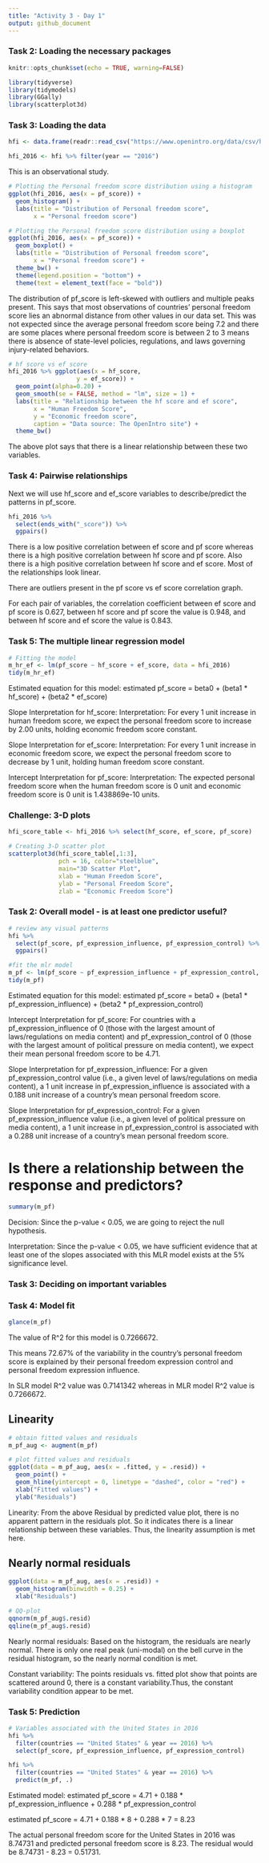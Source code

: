 ```yaml
---
title: "Activity 3 - Day 1"
output: github_document
---
```


### Task 2: Loading the necessary packages

```r
knitr::opts_chunk$set(echo = TRUE, warning=FALSE)

library(tidyverse)
library(tidymodels)
library(GGally)
library(scatterplot3d)
```

### Task 3: Loading the data 

```r
hfi <- data.frame(readr::read_csv("https://www.openintro.org/data/csv/hfi.csv"))

hfi_2016 <- hfi %>% filter(year == "2016") 
```

This is an observational study.

```r
# Plotting the Personal freedom score distribution using a histogram
ggplot(hfi_2016, aes(x = pf_score)) +
  geom_histogram() + 
  labs(title = "Distribution of Personal freedom score",
       x = "Personal freedom score")
```

```r
# Plotting the Personal freedom score distribution using a boxplot
ggplot(hfi_2016, aes(x = pf_score)) +
  geom_boxplot() +
  labs(title = "Distribution of Personal freedom score",
       x = "Personal freedom score") +
  theme_bw() +
  theme(legend.position = "bottom") +
  theme(text = element_text(face = "bold"))
```

The distribution of pf_score is left-skewed with outliers and multiple peaks present. This says that most observations of countries’ personal freedom score lies an abnormal distance from other values in our data set. This was not expected since the average personal freedom score being 7.2 and there are some places where personal freedom score is between 2 to 3 means there is absence of state-level policies, regulations, and laws governing injury-related behaviors.


```r
# hf score vs ef score
hfi_2016 %>% ggplot(aes(x = hf_score,
                   y = ef_score)) + 
  geom_point(alpha=0.20) +
  geom_smooth(se = FALSE, method = "lm", size = 1) +
  labs(title = "Relationship between the hf score and ef score",
       x = "Human Freedom Score",
       y = "Economic freedom score",
       caption = "Data source: The OpenIntro site") + 
  theme_bw()
```

The above plot says that there is a linear relationship between these two variables.

### Task 4: Pairwise relationships

Next we will use hf_score and ef_score variables to describe/predict the patterns in pf_score. 

```r
hfi_2016 %>% 
  select(ends_with("_score")) %>% 
  ggpairs()
```

There is a low positive correlation between ef score and pf score whereas there is a high positive correlation between hf score and pf score. Also there is a high positive correlation between hf score and ef score. Most of the relationships look linear.

There are outliers present in the pf score vs ef score correlation graph.

For each pair of variables, the correlation coefficient between ef score and pf score is 0.627, between hf score and pf score the value is 0.948, and between hf score and ef score the value is 0.843.

### Task 5: The multiple linear regression model

```r
# Fitting the model
m_hr_ef <- lm(pf_score ~ hf_score + ef_score, data = hfi_2016)
tidy(m_hr_ef)
```

Estimated equation for this model:
estimated pf_score = beta0 + (beta1 * hf_score) + (beta2 * ef_score)

Slope Interpretation for hf_score: 
Interpretation: For every 1 unit increase in human freedom score, we expect the personal freedom score to increase by 2.00 units, holding economic freedom score constant.

Slope Interpretation for ef_score:
Interpretation: For every 1 unit increase in economic freedom score, we expect the personal freedom score to decrease by 1 unit, holding human freedom score constant.

Intercept Interpretation for pf_score:
Interpretation: The expected personal freedom score when the human freedom score is 0 unit and economic freedom score is 0 unit is 1.438869e-10 units.

### Challenge: 3-D plots

```r
hfi_score_table <- hfi_2016 %>% select(hf_score, ef_score, pf_score)

# Creating 3-D scatter plot
scatterplot3d(hfi_score_table[,1:3], 
              pch = 16, color="steelblue",
              main="3D Scatter Plot",
              xlab = "Human Freedom Score",
              ylab = "Personal Freedom Score",
              zlab = "Economic Freedom Score")
```

### Task 2: Overall model - is at least one predictor useful?

```r
# review any visual patterns
hfi %>% 
  select(pf_score, pf_expression_influence, pf_expression_control) %>% 
  ggpairs()

#fit the mlr model
m_pf <- lm(pf_score ~ pf_expression_influence + pf_expression_control, data = hfi)
tidy(m_pf)
```

Estimated equation for this model:
estimated pf_score = beta0 + (beta1 * pf_expression_influence) + (beta2 * pf_expression_control)

Intercept Interpretation for pf_score:
For countries with a pf_expression_influence of 0 (those with the largest amount of laws/regulations on media content) and pf_expression_control of 0 (those with the largest amount of political pressure on media content), we expect their mean personal freedom score to be 4.71.

Slope Interpretation for pf_expression_influence: 
For a given pf_expression_control value (i.e., a given level of laws/regulations on media content), a 1 unit increase in pf_expression_influence is associated with a 0.188 unit increase of a country’s mean personal freedom score.

Slope Interpretation for pf_expression_control:
For a given pf_expression_influence value (i.e., a given level of political pressure on media content), a 1 unit increase in pf_expression_control is associated with a 0.288 unit increase of a country’s mean personal freedom score.


# Is there a relationship between the response and predictors?

```r
summary(m_pf)
```

Decision: Since the p-value < 0.05, we are going to reject the null hypothesis.

Interpretation: Since the p-value < 0.05, we have sufficient evidence that at least one of the slopes associated with this MLR model exists at the 5% significance level.

### Task 3: Deciding on important variables


### Task 4: Model fit

```r
glance(m_pf)
```

The value of R^2 for this model is 0.7266672.

This means 72.67% of the variability in the country’s personal freedom score is explained by their personal freedom expression control and personal freedom expression influence. 

In SLR model R^2 value was 0.7141342 whereas in MLR model R^2 value is 0.7266672.
 
## Linearity

```r
# obtain fitted values and residuals
m_pf_aug <- augment(m_pf)

# plot fitted values and residuals
ggplot(data = m_pf_aug, aes(x = .fitted, y = .resid)) +
  geom_point() +
  geom_hline(yintercept = 0, linetype = "dashed", color = "red") +
  xlab("Fitted values") +
  ylab("Residuals")
```

Linearity: From the above Residual by predicted value plot, there is no apparent pattern in the residuals plot. So it indicates there is a linear relationship between these variables. Thus, the linearity assumption is met here.

## Nearly normal residuals

```r
ggplot(data = m_pf_aug, aes(x = .resid)) +
  geom_histogram(binwidth = 0.25) +
  xlab("Residuals")
```

```r
# QQ-plot
qqnorm(m_pf_aug$.resid)
qqline(m_pf_aug$.resid)
```

Nearly normal residuals: Based on the histogram, the residuals are nearly normal. There is only one real peak (uni-modal) on the bell curve in the residual histogram, so the nearly normal condition is met.

Constant variability: The points residuals vs. fitted plot show that points are scattered around 0, there is a constant variability.Thus, the constant variability condition appear to be met.

### Task 5: Prediction

```r
# Variables associated with the United States in 2016 
hfi %>% 
  filter(countries == "United States" & year == 2016) %>% 
  select(pf_score, pf_expression_influence, pf_expression_control)
```

```r
hfi %>% 
  filter(countries == "United States" & year == 2016) %>% 
  predict(m_pf, .)
```

Estimated model:
estimated pf_score = 4.71 + 0.188 * pf_expression_influence + 0.288 * pf_expression_control

estimated pf_score  = 4.71 + 0.188 * 8 + 0.288 * 7 = 8.23

The actual personal freedom score for the United States in 2016 was 8.74731 and predicted personal freedom score is 8.23. The residual would be 8.74731 - 8.23 =  0.51731.
